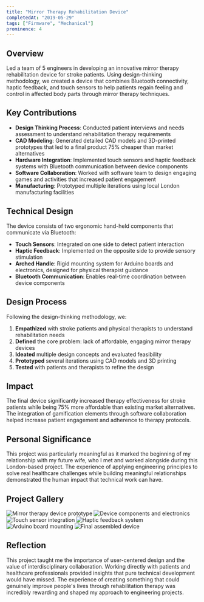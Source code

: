 ```yaml
---
title: "Mirror Therapy Rehabilitation Device"
completedAt: "2019-05-29"
tags: ["Firmware", "Mechanical"]
prominence: 4
---
```


## Overview

Led a team of 5 engineers in developing an innovative mirror therapy rehabilitation device for stroke patients. Using design-thinking methodology, we created a device that combines Bluetooth connectivity, haptic feedback, and touch sensors to help patients regain feeling and control in affected body parts through mirror therapy techniques.

## Key Contributions

- **Design Thinking Process**: Conducted patient interviews and needs assessment to understand rehabilitation therapy requirements
- **CAD Modeling**: Generated detailed CAD models and 3D-printed prototypes that led to a final product 75% cheaper than market alternatives
- **Hardware Integration**: Implemented touch sensors and haptic feedback systems with Bluetooth communication between device components
- **Software Collaboration**: Worked with software team to design engaging games and activities that increased patient engagement
- **Manufacturing**: Prototyped multiple iterations using local London manufacturing facilities

## Technical Design

The device consists of two ergonomic hand-held components that communicate via Bluetooth:

- **Touch Sensors**: Integrated on one side to detect patient interaction
- **Haptic Feedback**: Implemented on the opposite side to provide sensory stimulation
- **Arched Handle**: Rigid mounting system for Arduino boards and electronics, designed for physical therapist guidance
- **Bluetooth Communication**: Enables real-time coordination between device components

## Design Process

Following the design-thinking methodology, we:

1. **Empathized** with stroke patients and physical therapists to understand rehabilitation needs
2. **Defined** the core problem: lack of affordable, engaging mirror therapy devices
3. **Ideated** multiple design concepts and evaluated feasibility
4. **Prototyped** several iterations using CAD models and 3D printing
5. **Tested** with patients and therapists to refine the design

## Impact

The final device significantly increased therapy effectiveness for stroke patients while being 75% more affordable than existing market alternatives. The integration of gamification elements through software collaboration helped increase patient engagement and adherence to therapy protocols.

## Personal Significance

This project was particularly meaningful as it marked the beginning of my relationship with my future wife, who I met and worked alongside during this London-based project. The experience of applying engineering principles to solve real healthcare challenges while building meaningful relationships demonstrated the human impact that technical work can have.

## Project Gallery

<div className="grid grid-cols-2 md:grid-cols-3 gap-4 my-8">
  <img
    src="/portfolio/birkdale/handshake1.jpeg"
    alt="Mirror therapy device prototype"
    className="rounded-lg shadow-md"
  />
  <img
    src="/portfolio/birkdale/handshake2.jpeg"
    alt="Device components and electronics"
    className="rounded-lg shadow-md"
  />
  <img
    src="/portfolio/birkdale/handshake3.jpeg"
    alt="Touch sensor integration"
    className="rounded-lg shadow-md"
  />
  <img
    src="/portfolio/birkdale/handshake4.jpeg"
    alt="Haptic feedback system"
    className="rounded-lg shadow-md"
  />
  <img
    src="/portfolio/birkdale/handshake5.jpeg"
    alt="Arduino board mounting"
    className="rounded-lg shadow-md"
  />
  <img
    src="/portfolio/birkdale/handshake6.jpeg"
    alt="Final assembled device"
    className="rounded-lg shadow-md"
  />
</div>

## Reflection

This project taught me the importance of user-centered design and the value of interdisciplinary collaboration. Working directly with patients and healthcare professionals provided insights that pure technical development would have missed. The experience of creating something that could genuinely improve people's lives through rehabilitation therapy was incredibly rewarding and shaped my approach to engineering projects.
